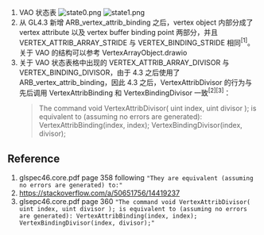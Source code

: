 1. VAO 状态表
   ![state0.png](./state0.png)
   ![state1.png](./state1.png)
2. 从 GL4.3 新增 ARB_vertex_attrib_binding 之后，vertex object 内部分成了 vertex attribute 以及 vertex buffer binding point 两部分，并且 VERTEX_ATTRIB_ARRAY_STRIDE 与 VERTEX_BINDING_STRIDE 相同<sup>[1]</sup>。关于 VAO 的结构可以参考 VertexArrayObject.drawio
3. 关于 VAO 状态表格中出现的 VERTEX_ATTRIB_ARRAY_DIVISOR 与 VERTEX_BINDING_DIVISOR，由于 4.3 之后使用了 ARB_vertex_attrib_binding，因此 4.3 之后，VertexAttribDivisor 的行为与先后调用 VertexAttribBinding 和 VertexBindingDivisor 一致<sup>[2]</sup><sup>[3]</sup>：
   > The command void VertexAttribDivisor( uint index, uint divisor ); is equivalent to (assuming no errors are generated):
   > VertexAttribBinding(index, index);
   > VertexBindingDivisor(index, divisor);

## Reference

1. glspec46.core.pdf page 358 following `"They are equivalent (assuming no errors are generated) to:"`
2. https://stackoverflow.com/a/50651756/14419237
3. glsepc46.core.pdf page 360 `"The command
void VertexAttribDivisor( uint index, uint divisor );
is equivalent to (assuming no errors are generated):
VertexAttribBinding(index, index); VertexBindingDivisor(index, divisor);"`
